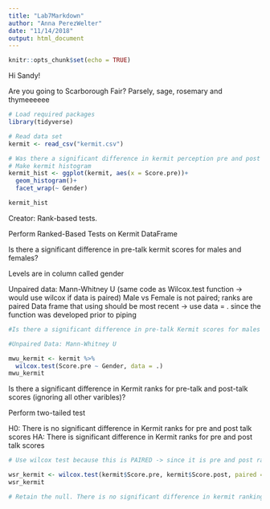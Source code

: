 ```yaml
---
title: "Lab7Markdown"
author: "Anna PerezWelter"
date: "11/14/2018"
output: html_document
---
```


```r
knitr::opts_chunk$set(echo = TRUE)
```

Hi Sandy!

Are you going to Scarborough Fair? Parsely, sage, rosemary and thymeeeeee

```r
# Load required packages
library(tidyverse)

# Read data set
kermit <- read_csv("kermit.csv")

# Was there a significant difference in kermit perception pre and post talk
# Make kermit histogram
kermit_hist <- ggplot(kermit, aes(x = Score.pre))+
  geom_histogram()+
  facet_wrap(~ Gender)

kermit_hist
```

Creator: Rank-based tests. 

Perform Ranked-Based Tests on Kermit DataFrame

Is there a significant difference in pre-talk kermit scores for males and females? 

Levels are in column called gender

Unpaired data: Mann-Whitney U
(same code as Wilcox.test function -> would use wilcox if data is paired)
Male vs Female is not paired; ranks are paired
Data frame that using should be most recent -> use data = . since the function was developed prior to piping 
```r

#Is there a significant difference in pre-talk Kermit scores for males and females?

#Unpaired Data: Mann-Whitney U

mwu_kermit <- kermit %>%
  wilcox.test(Score.pre ~ Gender, data = .)
mwu_kermit
```

Is there a significant difference in Kermit ranks for pre-talk and post-talk scores (ignoring all other varibles)?

Perform two-tailed test


H0: There is no significant difference in Kermit ranks for pre and post talk scores
HA: There is significant difference in Kermit ranks for pre and post talk scores

```r
# Use wilcox test because this is PAIRED -> since it is pre and post rank it is paired

wsr_kermit <- wilcox.test(kermit$Score.pre, kermit$Score.post, paired = TRUE)
wsr_kermit

# Retain the null. There is no significant difference in kermit rankings before and after his talk (include statistical summary)
```

